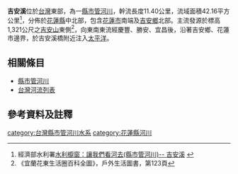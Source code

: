 {{Infobox river
| river_name = 吉安溪
| image_name = Ji-an runlet，Taiwan.jpg
| image_size = 300px
| caption    = 吉安溪後方為[[中央山脈|中央山脈]]
| origin     = [[吉安山|吉安山]]
| mouth      = 吉安溪橋附近
| progression = [[太平洋|太平洋]]
| basin_countries = {{ROC}}
| location   = [[花蓮縣|花蓮縣]][[花蓮市|花蓮市]]、[[吉安鄉|吉安鄉]]
| length     = {{convert|11.40|km|0|}}
| elevation  = {{convert|1,321|m|0|}}
| mouth_elevation = {{convert|0|m|0|}}
| discharge  = 
| watershed  = {{convert|42.16|km2|0|f}}
}}
'''吉安溪'''位於[[台灣|台灣]]東部，為一[[縣市管河川|縣市管河川]]，幹流長度11.40公里，流域面積42.16平方公里<ref>經濟部水利署[http://www.wra.gov.tw/ct.asp?xItem=20071&CtNode=4396 水利櫥窗：讓我們看河去(縣市管河川)-- 吉安溪] {{Wayback|url=http://www.wra.gov.tw/ct.asp?xItem=20071&CtNode=4396 |date=20080331073034 }}</ref>，分佈於[[花蓮縣|花蓮縣]]中北部，包含[[花蓮市|花蓮市]]南端及[[吉安鄉|吉安鄉]]北部。主流發源於標高1,321公尺之[[吉安山|吉安山]]東側<ref>《宜蘭花東生活圈百科全圖》，戶外生活圖書，第123頁</ref>，向東南東流經慶豐、勝安、宜昌後，沿著吉安鄉、花蓮市邊界，於吉安溪橋附近注入[[太平洋|太平洋]]。

==相關條目==
*[[縣市管河川|縣市管河川]]
*[[台灣河流列表|台灣河流列表]]

==參考資料及註釋==
<div class="references-small">
<references />
</div>

{{台灣河流}}

[[category:台灣縣市管河川水系|category:台灣縣市管河川水系]]
[[category:花蓮縣河川|category:花蓮縣河川]]